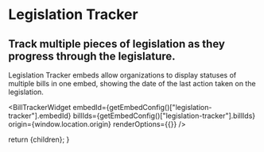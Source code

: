 
# Legislation Tracker

## Track multiple pieces of legislation as they progress through the legislature.

Legislation Tracker embeds allow organizations to display statuses of multiple bills in one embed, showing the date of the last action taken on the legislation.

<BillTrackerWidget
  embedId={getEmbedConfig()["legislation-tracker"].embedId}
  billIds={getEmbedConfig()["legislation-tracker"].billIds}
  origin={window.location.origin}
  renderOptions={{}}
/>

  return <DocsLayout currentPage="content">{children}</DocsLayout>;
}
